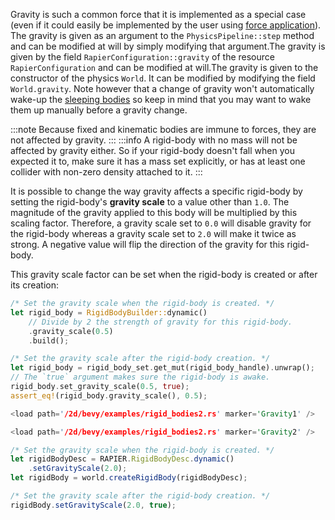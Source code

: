 
Gravity is such a common force that it is implemented as a special case (even if it could easily be implemented
by the user using [force application](#forces-and-impulses)). <rapier>The gravity is given as an argument to the
`PhysicsPipeline::step` method and can be modified at will by simply modifying that argument.</rapier><bevy>The gravity
is given by the field `RapierConfiguration::gravity` of the resource `RapierConfiguration` and can be modified at
will.</bevy><js>The gravity is given to the constructor of the physics `World`. It can be modified by modifying the
field `World.gravity`.</js> Note however that a change of gravity won't automatically wake-up the
[sleeping bodies](#sleeping) so keep in mind that you may want to wake them up manually before a gravity change.

:::note
Because fixed and kinematic bodies are immune to forces, they are not affected by gravity.
:::
:::info
A rigid-body with no mass will not be affected by gravity either. So if your rigid-body
doesn't fall when you expected it to, make sure it has a mass set explicitly, or has at least one collider with
non-zero density attached to it.
:::

It is possible to change the way gravity affects a specific rigid-body by setting the rigid-body's **gravity scale**
to a value other than `1.0`. The magnitude of the gravity applied to this body will be multiplied by this scaling
factor. Therefore, a gravity scale set to `0.0` will disable gravity for the rigid-body whereas a gravity scale set to
`2.0` will make it twice as strong. A negative value will flip the direction of the gravity for this rigid-body.

This gravity scale factor can be set when the rigid-body is created or after its creation:

<rapier>

```rust
/* Set the gravity scale when the rigid-body is created. */
let rigid_body = RigidBodyBuilder::dynamic()
    // Divide by 2 the strength of gravity for this rigid-body.
    .gravity_scale(0.5)
    .build();
```
```rust
/* Set the gravity scale after the rigid-body creation. */
let rigid_body = rigid_body_set.get_mut(rigid_body_handle).unwrap();
// The `true` argument makes sure the rigid-body is awake.
rigid_body.set_gravity_scale(0.5, true);
assert_eq!(rigid_body.gravity_scale(), 0.5);
```

</rapier>
<bevy>

```rust
<load path='/2d/bevy/examples/rigid_bodies2.rs' marker='Gravity1' />
```
```rust
<load path='/2d/bevy/examples/rigid_bodies2.rs' marker='Gravity2' />
```

</bevy>
<js>

```js
/* Set the gravity scale when the rigid-body is created. */
let rigidBodyDesc = RAPIER.RigidBodyDesc.dynamic()
    .setGravityScale(2.0);
let rigidBody = world.createRigidBody(rigidBodyDesc);
```
```js
/* Set the gravity scale after the rigid-body creation. */
rigidBody.setGravityScale(2.0, true);
```

</js>